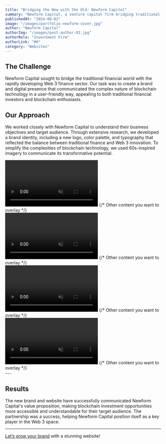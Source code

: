 ```yaml
---
title: "Bridging the New with the Old: Newform Capital"
summary: "Newform Capital, a venture capital firm bridging traditional finance with Web 3, partnered with us to create a timeless brand and a user-friendly website that communicates blockchain investment opportunities."
publishedAt: "2024-08-02"
image: "/images/portfolio-newform-cover.jpg"
author: "Newform Capital"
authorImg: "/images/post-author-03.jpg"
authorRole: "Investment Firm"
authorLink: "#0"
category: "Websites"
---
```


## The Challenge
Newform Capital sought to bridge the traditional financial world with the rapidly developing Web 3 finance sector. Our task was to create a brand and digital presence that communicated the complex nature of blockchain technology in a user-friendly way, appealing to both traditional financial investors and blockchain enthusiasts.

## Our Approach
We worked closely with Newform Capital to understand their business objectives and target audience. Through extensive research, we developed a brand identity, including a new logo, color palette, and typography that reflected the balance between traditional finance and Web 3 innovation. To simplify the complexities of blockchain technology, we used 60s-inspired imagery to communicate its transformative potential.

<div className="relative w-full h-96 rounded-2xl ">
  <video
    className="absolute inset-0 w-full h-full mt-12 mb-8 object-cover rounded-2xl"
    autoPlay
    loop
    muted
    playsInline
  >
    <source src="/images/newform-asset-01.webm" type="video/webm" />
    Your browser does not support the video tag.
  </video>
  {/* Other content you want to overlay */}
</div>

<div className="relative w-full mt-8 h-96 rounded-2xl ">
  <video
    className="absolute inset-0 w-full h-full mt-12 mb-8 object-cover rounded-2xl"
    autoPlay
    loop
    muted
    playsInline
  >
    <source src="/images/newform-asset-02.webm" type="video/webm" />
    Your browser does not support the video tag.
  </video>
  {/* Other content you want to overlay */}
</div>

<div className="relative w-full mt-8 h-96 rounded-2xl ">
  <video
    className="absolute inset-0 w-full h-full mt-12 mb-8 object-cover rounded-2xl"
    autoPlay
    loop
    muted
    playsInline
  >
    <source src="/images/newform-asset-03.webm" type="video/webm" />
    Your browser does not support the video tag.
  </video>
  {/* Other content you want to overlay */}
</div>

<div className="relative w-full mt-8 mb-8 h-96 rounded-2xl ">
  <video
    className="absolute inset-0 w-full h-full mt-12 mb-8 object-cover rounded-2xl"
    autoPlay
    loop
    muted
    playsInline
  >
    <source src="/images/newform-asset-04.webm" type="video/webm" />
    Your browser does not support the video tag.
  </video>
  {/* Other content you want to overlay */}
</div>
---

## Results
The new brand and website have successfully communicated Newform Capital's value proposition, making blockchain investment opportunities more accessible and understandable for their target audience. The partnership was a success, helping Newform Capital position itself as a key player in the Web 3 space.

---

[Let’s grow your brand](/contact) with a stunning website!